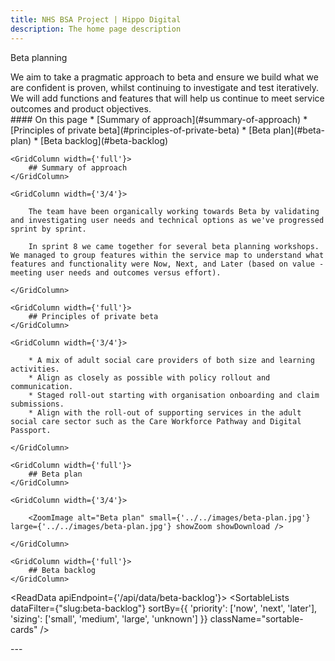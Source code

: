 ```yaml
---
title: NHS BSA Project | Hippo Digital
description: The home page description
---
```


<Heading caption='Looking ahead to beta' tag='h1'>Beta planning</Heading>

<GridRow>
    <GridColumn width={'2/3'}>
        <LeadParagraph>We aim to take a pragmatic approach to beta and ensure we build what we are confident is proven, whilst continuing to investigate and test iteratively. We will add functions and features that will help us continue to meet service outcomes and product objectives.</LeadParagraph>
    </GridColumn>
    <GridColumn width={'1/3'}>
        <nav className="in-page-nav">
            #### On this page
            * [Summary of approach](#summary-of-approach)
            * [Principles of private beta](#principles-of-private-beta)
            * [Beta plan](#beta-plan)
            * [Beta backlog](#beta-backlog)
        </nav>
    </GridColumn>
</GridRow>

<GridRow>

    <GridColumn width={'full'}>
        ## Summary of approach
    </GridColumn>

    <GridColumn width={'3/4'}>

        The team have been organically working towards Beta by validating and investigating user needs and technical options as we've progressed sprint by sprint.

        In sprint 8 we came together for several beta planning workshops. We managed to group features within the service map to understand what features and functionality were Now, Next, and Later (based on value - meeting user needs and outcomes versus effort).

    </GridColumn>

</GridRow>

<GridRow>

    <GridColumn width={'full'}>
        ## Principles of private beta
    </GridColumn>

    <GridColumn width={'3/4'}>

        * A mix of adult social care providers of both size and learning activities.
        * Align as closely as possible with policy rollout and communication.
        * Staged roll-out starting with organisation onboarding and claim submissions.
        * Align with the roll-out of supporting services in the adult social care sector such as the Care Workforce Pathway and Digital Passport.

    </GridColumn>

</GridRow>

<GridRow>

    <GridColumn width={'full'}>
        ## Beta plan
    </GridColumn>

    <GridColumn width={'3/4'}>

        <ZoomImage alt="Beta plan" small={'../../images/beta-plan.jpg'} large={'../../images/beta-plan.jpg'} showZoom showDownload />

    </GridColumn>

</GridRow>

<GridRow>

    <GridColumn width={'full'}>
        ## Beta backlog
    </GridColumn>

</GridRow>

<ReadData apiEndpoint={'/api/data/beta-backlog'}>
    <SortableLists dataFilter={"slug:beta-backlog"} sortBy={{
        'priority': ['now', 'next', 'later'], 'sizing': ['small', 'medium', 'large', 'unknown']
    }} className="sortable-cards" />
</ReadData>

<GridRow>
    <GridColumn width={'full'}>
        ---
    </GridColumn>
</GridRow>
<GridRow>
    <GridColumn width={'1/2'}>
        <LinkBlock style="prev" url="/beta/recommendations" title="Looking ahead to beta" text="Recommendations" />
    </GridColumn>
    <GridColumn width={'1/2'}>
        <LinkBlock style="next" url="/beta/service-performance" title="Looking ahead to beta" text="Service performance" />
    </GridColumn>
</GridRow>